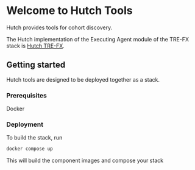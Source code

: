 # Welcome to Hutch Tools
Hutch provides tools for cohort discovery.

The Hutch implementation of the Executing Agent module of the TRE-FX stack is [Hutch TRE-FX](https://health-informatics-uon.github.io/hutch-trefx/).

## Getting started
Hutch tools are designed to be deployed together as a stack.

### Prerequisites
Docker

### Deployment
To build the stack, run

```bash
docker compose up
```

This will build the component images and compose your stack
